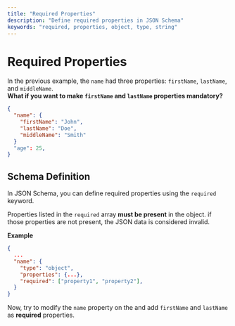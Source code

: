 ```yaml
---
title: "Required Properties"
description: "Define required properties in JSON Schema"
keywords: "required, properties, object, type, string"
---
```


# Required Properties

In the previous example, the `name` had three properties: `firstName`, `lastName`, and `middleName`. <br/>
**What if you want to make `firstName` and `lastName` properties mandatory?**

```json
{
  "name": {
    "firstName": "John",
    "lastName": "Doe",
    "middleName": "Smith"
  }
  "age": 25,
}
```

## Schema Definition

In JSON Schema, you can define required properties using the `required` keyword.

Properties listed in the `required` array **must be present** in the object.
if those properties are not present, the JSON data is considered invalid.


**Example**
```json
{
  ...
  "name": {
    "type": "object",
    "properties": {...},
    "required": ["property1", "property2"],
  }
}
```


Now, try to modify the `name` property on the <SideEditorLink/> and add `firstName` and `lastName` as **required** properties.